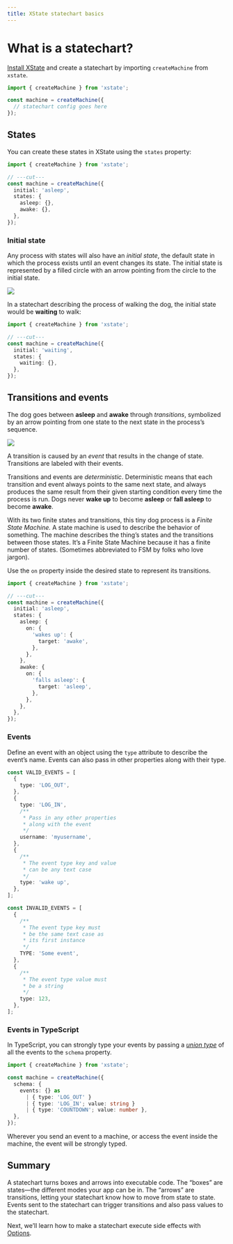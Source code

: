```yaml
---
title: XState statechart basics
---
```


# What is a statechart?

[Install XState](/getting-started/installation) and create a statechart by importing `createMachine` from `xstate`.

```ts twoslash
import { createMachine } from 'xstate';

const machine = createMachine({
  // statechart config goes here
});
```

## States

You can create these states in XState using the `states` property:

```ts twoslash {2-5}
import { createMachine } from 'xstate';

// ---cut---
const machine = createMachine({
  initial: 'asleep',
  states: {
    asleep: {},
    awake: {},
  },
});
```

### Initial state

Any process with states will also have an _initial state_, the default state in which the process exists until an event changes its state.
The initial state is represented by a filled circle with an arrow pointing from the circle to the initial state.

<!-- no alt because the image is already described in the surrounding text \-->

![](/initial-state.svg)

In a statechart describing the process of walking the dog, the initial state would be **waiting** to walk:

```ts twoslash {2}
import { createMachine } from 'xstate';

// ---cut---
const machine = createMachine({
  initial: 'waiting',
  states: {
    waiting: {},
  },
});
```

## Transitions and events

<!-- deps: ["states"] -->
<!-- loom: 634d662da24c42c1897be9d92c7acd8c -->

The dog goes between **asleep** and **awake** through _transitions_, symbolized by an arrow pointing from one state to the next state in the process’s sequence.

<!-- no alt because the image is already described in the surrounding text \-->

![](/transitions-events.svg)

A transition is caused by an _event_ that results in the change of state. Transitions are labeled with their events.

Transitions and events are _deterministic_. Deterministic means that each transition and event always points to the same next state, and always produces the same result from their given starting condition every time the process is run. Dogs never **wake up** to become **asleep** or **fall asleep** to become **awake**.

With its two finite states and transitions, this tiny dog process is a _Finite State Machine._ A state machine is used to describe the behavior of something. The machine describes the thing’s states and the transitions between those states. It’s a Finite State Machine because it has a finite number of states. (Sometimes abbreviated to FSM by folks who love jargon).

Use the `on` property inside the desired state to represent its transitions.

```ts twoslash {5-9, 12-16}
import { createMachine } from 'xstate';

// ---cut---
const machine = createMachine({
  initial: 'asleep',
  states: {
    asleep: {
      on: {
        'wakes up': {
          target: 'awake',
        },
      },
    },
    awake: {
      on: {
        'falls asleep': {
          target: 'asleep',
        },
      },
    },
  },
});
```

### Events

Define an event with an object using the `type` attribute to describe the event’s name. Events can also pass in other properties along with their type.

```ts twoslash
const VALID_EVENTS = [
  {
    type: 'LOG_OUT',
  },
  {
    type: 'LOG_IN',
    /**
     * Pass in any other properties
     * along with the event
     */
    username: 'myusername',
  },
  {
    /**
     * The event type key and value
     * can be any text case
     */
    type: 'wake up',
  },
];

const INVALID_EVENTS = [
  {
    /**
     * The event type key must
     * be the same text case as
     * its first instance
     */
    TYPE: 'Some event',
  },
  {
    /**
     * The event type value must
     * be a string
     */
    type: 123,
  },
];
```

<!-- this will be a flagged TS tip \-->

### Events in TypeScript

<!-- deps: ["transitions-and-events"] -->

In TypeScript, you can strongly type your events by passing a _[union type](https://www.typescriptlang.org/docs/handbook/2/everyday-types.html#union-types)_ of all the events to the `schema` property.

```ts twoslash
import { createMachine } from 'xstate';

const machine = createMachine({
  schema: {
    events: {} as
      | { type: 'LOG_OUT' }
      | { type: 'LOG_IN'; value: string }
      | { type: 'COUNTDOWN'; value: number },
  },
});
```

Wherever you send an event to a machine, or access the event inside the machine, the event will be strongly typed.

<!-- end flagged TS tip \-->

## Summary

A statechart turns boxes and arrows into executable code. The “boxes” are states—the different modes your app can be in. The “arrows” are transitions, letting your statechart know how to move from state to state. Events sent to the statechart can trigger transitions and also pass values to the statechart.

Next, we’ll learn how to make a statechart execute side effects with [Options](/basics/options).
